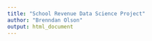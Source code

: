 ```yaml
---
title: "School Revenue Data Science Project"
author: "Brenndan Olson"
output: html_document
---
```


```r

```